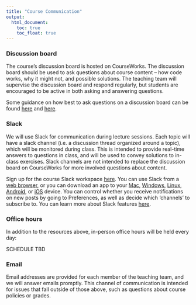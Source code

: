 ```yaml
---
title: "Course Communication"
output:
  html_document: 
    toc: true
    toc_float: true
---
```


### Discussion board

The course's discussion board is hosted on CourseWorks. The discussion board should be used to ask questions about course content -- how code works, why it might not, and possible solutions. The teaching team will supervise the discussion board and respond regularly, but students are encouraged to be active in both asking and answering questions. 

Some guidance on how best to ask questions on a discussion board can be found [here](https://stackoverflow.com/help/how-to-ask) and [here](https://jvns.ca/blog/good-questions/).

### Slack

We will use Slack for communication during lecture sessions. Each topic will have a slack channel (i.e. a discussion thread organized around a topic), which will be monitored during class. This is intended to provide real-time answers to questions in class, and will be used to convey solutions to in-class exercises. Slack channels are not intended to replace the discussion board on CourseWorks for more involved questions about content. 

Sign up for the course Slack workspace [here](https://join.slack.com/t/p8105-fall2017/shared_invite/MjM1MTY0NDEzNTkxLTE1MDQxMjE1MDMtYzhiMDI4ZDM5YQ). You can use Slack from a [web browser](https://p8105-fall2017.slack.com/messages/general), or you can download an app to your [Mac](https://slack.com/downloads/osx), [Windows](https://slack.com/downloads/windows), [Linux](https://slack.com/downloads/linux), [Android](https://slack.com/downloads/android), or [iOS](https://slack.com/downloads/ios) device. You can control whether you receive notifications on new posts by going to Preferences, as well as decide which ‘channels’ to subscribe to. You can learn more about Slack features [here](https://get.slack.help/hc/en-us/articles/218080037-Getting-started-for-new-members).

### Office hours

In addition to the resources above, in-person office hours will be held every day:

SCHEDULE TBD 

### Email

Email addresses are provided for each member of the teaching team, and we will answer emails promptly. This channel of communication is intended for issues that fall outside of those above, such as questions about course policies or grades. 


